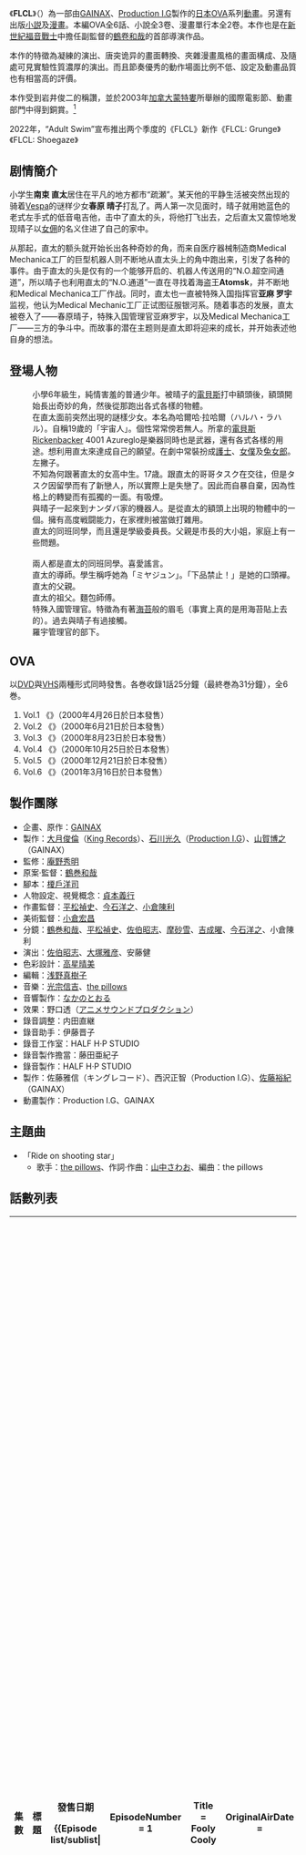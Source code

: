 {{Infobox animanga/Headerofja
| title = FLCL
| image = FLCL (Fooly Cooly) anime logo.svg
| size = 
| caption = 
| japanese = フリクリ
| english = 
| kana = 
| romaji = Furi Kuri
| genre = [[科幻|科幻]]、[[動作|動作]]、[[喜劇|喜劇]]
}}
{{Infobox animanga/name
| original = 
| official = 
| formal = 
| common = 特别的她、求恋期
}}
{{Infobox animanga/OVA
| 標題 = 
| 原作 = [[GAINAX|GAINAX]]
| 導演 = [[鶴卷和哉|鶴卷和哉]]
| 原案 = [[鶴卷和哉|鶴卷和哉]]
| 腳本 = [[榎戶洋司|榎戶洋司]]
| 人物原案 = 
| 人物設定 = [[貞本義行|貞本義行]]
| 機械設定 = 
| 音樂 = [[光宗信吉|光宗信吉]]、[[the_pillows|the pillows]]
| 動畫製作 = [[Production_I.G|Production I.G]]、GAINAX
| 製作 = 
| 發售日 = 2000年4月26日
| 開始 = 2000年4月26日
| 結束 = 2001年3月16日
| 話數 = 全6卷
| 其他 = 
}}
{{Infobox animanga/Cast
|角色= 南束直太<br/>春原晴子<br/>鮫島真見美
|聲優= 水树洵<br/>[[新谷真弓|新谷真弓]]<br/>笠木泉
}}
{{Infobox animanga/Manga
| 標題 = 
| 作者 = [[GAINAX|GAINAX]]（原作）<br/>[[ウエダハジメ|ウエダハジメ]]（漫画）
| 作畫 = 
| 出版社 = {{flagicon|Japan}}[[讲谈社|讲谈社]]
| 其他出版社 = 
| 掲載誌 = [[月刊マガジンZ|月刊マガジンZ]]（[[講談社|講談社]]）
| レーベル = [[マガジンZKC|マガジンZKC]]
| label = 
| 發售日 = 
| 開始 = 
| 結束 = 
| 冊數 = 全2卷
| 話數 = 
| 其他 = 
}}
{{Infobox animanga/Novel
|輕小說= 
|標題= 
|作者= [[榎户洋司|榎户洋司]]
|插圖= [[鹤卷和哉|鹤卷和哉]]、[[今石洋之|今石洋之]]
|出版社= [[角川书店|角川书店]]
|連載雜誌= 
|label= 
|發售日= 
|開始= 
|結束= 
|冊數= 全3卷
|話數= 
|其他= 
}}
{{Infobox animanga/OVA
| 標題 = FLCL Progressive
| 總導演 = 本廣克行
| 導演 = 荒井和人、海谷敏久、小川優樹、井端義秀、末澤慧、[[博史池畠|博史池畠]]
| 腳本 = 岩井秀人
| 人物設定 = [[久保田誓|久保田誓]]、米山舞
| 人物原案 = [[貞本義行|貞本義行]]
| 機械設定 = 押山清高
| 音樂 = R・O・N、[[the_pillows|the pillows]]
| 動畫製作 = [[Production_I.G|Production I.G]]、[[SIGNAL.MD|Signal.MD]]
| 製作 = 劇場版FLCL製作委員会
| 代理發行 = [[東寶|東寶映像事業部]]
| 發售日 = 2018年9月28日
| 開始 = 2018年6月2日
| 結束 = 2018年6月7日
| 話數 = 全6話
| 其他 = 
}}
{{Infobox animanga/Cast
|角色= 茱莉婭·仁由<br/>哈爾哈·拉哈爾<br/>雲雀弄日度美
|聲優= [[澤城美雪|澤城美雪]]<br/>[[林原惠|林原惠]]<br/>[[水瀨祈|水瀨祈]]
}}
{{Infobox animanga/OVA
| 標題 = FLCL Alternative
| 總導演 = 本廣克行
| 導演 = 上村泰
| 腳本 = 岩井秀人
| 人物設定 = 高橋裕一
| 人物原案 = 貞本義行
| 機械設定 = 押山清高
| 音樂 = R・O・N、the pillows
| 動畫製作 = Production I.G、[[NUT_(動畫公司)|NUT]]、[[REVOROOT|REVOROOT]]
| 製作 = 劇場版FLCL製作委員会
| 發售日 = 2018年9月7日
| 代理發行 = 東寶映像事業部
| 開始 = 2018年4月1日
| 結束 = 2018年10月13日
| 話數 = 全6話
| 其他 = 
}}
{{Infobox animanga/Cast
|角色= 春原晴子<br/>河本加奈<br/>邊田友美<br/>矢島聖<br/>本山滿<br/>須藤完
|聲優= 新谷真弓<br/>[[美山加戀|美山加戀]]<br/>[[吉田有里|吉田有里]]<br />[[飯田里穗|飯田里穗]]<br/>[[田村睦心|田村睦心]]<br/>[[小西克幸|小西克幸]]
}}
{{Infobox animanga/Footerofja}}
《'''FLCL'''》（{{lang-ja|フリクリ}}）為一部由[[GAINAX|GAINAX]]、[[Production_I.G|Production I.G]]製作的[[日本|日本]][[OVA|OVA]]系列[[動畫|動畫]]。另還有出版[[小説|小説]]及[[漫畫|漫畫]]。本編OVA全6話、小說全3卷、漫畫單行本全2卷。本作也是在[[新世紀福音戰士|新世紀福音戰士]]中擔任副監督的[[鶴卷和哉|鶴卷和哉]]的首部導演作品。

本作的特徵為凝練的演出、唐突诡异的畫面轉換、夾雜漫畫風格的畫面構成、及隨處可見實驗性質濃厚的演出。而且節奏優秀的動作場面比例不低、設定及動畫品質也有相當高的評價。

本作受到岩井俊二的稱讚，並於2003年[[加拿大|加拿大]][[蒙特婁|蒙特婁]]所舉辦的國際電影節、{{link-en|Fantasia Festival|Fantasia Festival}}動畫部門中得到銅賞。<ref>[http://www.fantasiafest.com/2003/en/news/release.php?lang=en&id=57]{{Wayback|url=http://www.fantasiafest.com/2003/en/news/release.php?lang=en&id=57 |date=20031202214847 }}</ref>

2022年，“Adult Swim”宣布推出两个季度的《FLCL》新作《FLCL: Grunge》《FLCL: Shoegaze》

== 剧情簡介 ==
小学生'''南束 直太'''居住在平凡的地方都市“疏瀬”。某天他的平静生活被突然出现的骑着[[伟士牌|Vespa]]的谜样少女'''春原 晴子'''打乱了。两人第一次见面时，晴子就用她蓝色的老式{{link-en|Rickenbacker 4001|Rickenbacker 4001}}左手式的低音电吉他，击中了直太的头，将他打飞出去，之后直太又震惊地发现晴子以[[女佣|女佣]]的名义住进了自己的家中。

从那起，直太的额头就开始长出各种奇妙的角，而来自医疗器械制造商Medical Mechanica工厂的巨型机器人则不断地从直太头上的角中跑出来，引发了各种的事件。由于直太的头是仅有的一个能够开启的、机器人传送用的“N.O.超空间通道”，所以晴子也利用直太的“N.O.通道”一直在寻找着海盗王'''Atomsk'''，并不断地和Medical Mechanica工厂作战。同时，直太也一直被特殊入国指挥官'''亚麻 罗宇'''监视，他认为Medical Mechanic工厂正试图征服银河系。随着事态的发展，直太被卷入了——春原晴子，特殊入国管理官亚麻罗宇，以及Medical Mechanica工厂——三方的争斗中。而故事的潜在主题则是直太即将迎来的成长，并开始表述他自身的想法。

== 登場人物 ==
;{{nihongo|南束 直太|ナンダバ・ナオ太||[[配音员|声]]：[[水樹洵|水樹洵]]}}
: 小學6年級生，純情害羞的普通少年。被晴子的[[電貝斯|電貝斯]]打中額頭後，額頭開始長出奇妙的角，然後從那跑出各式各樣的物體。
;{{nihongo|春原 晴子|ハルハラ・ハル子||声：[[新谷真弓|新谷真弓]]}}
: 在直太面前突然出現的謎樣少女。本名為哈爾哈·拉哈爾（ハルハ・ラハル）。自稱19歲的「宇宙人」。個性常常傍若無人。所拿的[[電貝斯|電貝斯]]Rickenbacker 4001 Azureglo是樂器同時也是武器，還有各式各樣的用途。想利用直太來達成自己的願望。在劇中常裝扮成[[護士|護士]]、[[女僕|女僕]]及[[兔女郎|兔女郎]]。左撇子。
;{{nihongo|鮫島 真見美|サメジマ・マミ美||声：[[笠木泉|笠木泉]]}}
: 不知為何跟著直太的女高中生。17歳。跟直太的哥哥タスク在交往，但是タスク因留學而有了新戀人，所以實際上是失戀了。因此而自暴自棄，因為性格上的轉變而有孤獨的一面。有吸煙。
;{{nihongo|健次|カンチ||}}
: 與晴子一起來到ナンダバ家的機器人。是從直太的額頭上出現的物體中的一個。擁有高度戦闘能力，在家裡則被當做打雜用。
;{{nihongo|蜷守 惠理|ニナモリ・エリ||声：[[伊藤實華|伊藤實華]]}}
: 直太的同班同學，而且還是學級委員長。父親是市長的大小姐，家庭上有一些問題。
;{{nihongo|阿學|マナベ・ガク||声：[[宮島章|宮島章]]}}
;{{nihongo|政志|マサムネ・マサシ||声：[[鈴木和人|鈴木和人]]}}
: 兩人都是直太的同班同學。喜愛謠言。
;{{nihongo|宮路純子|ミヤジ・ジュンコ||声：[[福井裕佳梨|福井裕佳梨]]}}
: 直太的導師。學生稱呼她為「ミヤジュン」。「下品禁止！」是她的口頭襌。
;{{nihongo|南束 卡門|ナンダバ・カモン||声：[[松尾スズキ|松尾スズキ]]}}
: 直太的父親。
;{{nihongo|南束 系國|ナンダバ・シゲクニ||声：[[糸博|糸博]]}}
: 直太的祖父。麵包師傅。
;{{nihongo|亞麻 羅宇|アマラオ||声：[[大倉孝二|大倉孝二]]}}
: 特殊入國管理官。特徵為有著[[海苔|海苔]]般的眉毛（事實上真的是用海苔貼上去的）。過去與晴子有過接觸。
;{{nihongo|崎芝 巴美|キツルバミ||声：[[千葉千惠巳|千葉千惠巳]]}}
: 羅宇管理官的部下。

== OVA ==
以[[DVD|DVD]]與[[VHS|VHS]]兩種形式同時發售。各巻收錄1話25分鐘（最終巻為31分鐘），全6巻。

# Vol.1 《{{lang|ja|フリクリ}}》（2000年4月26日於日本發售）
# Vol.2 《{{lang|ja|ファイスタ}}》（2000年6月21日於日本發售）
# Vol.3 《{{lang|ja|マルラバ}}》（2000年8月23日於日本發售）
# Vol.4 《{{lang|ja|フリキリ}}》（2000年10月25日於日本發售）
# Vol.5 《{{lang|ja|ブラブレ}}》（2000年12月21日於日本發售）
# Vol.6 《{{lang|ja|フリクラ}}》（2001年3月16日於日本發售）

== 製作團隊 ==
* 企畫、原作：[[GAINAX|GAINAX]]
* 製作：[[大月俊倫|大月俊倫]]（[[King_Records|King Records]]）、[[石川光久|石川光久]]（[[Production_I.G|Production I.G]]）、[[山賀博之|山賀博之]]（GAINAX）
* 監修：[[庵野秀明|庵野秀明]]
* 原案·監督：[[鶴巻和哉|鶴巻和哉]]
* 腳本：[[榎戶洋司|榎戶洋司]]
* 人物設定、視覺概念：[[貞本義行|貞本義行]]
* 作畫監督：[[平松禎史|平松禎史]]、[[今石洋之|今石洋之]]、[[小倉陳利|小倉陳利]]
* 美術監督：[[小倉宏昌|小倉宏昌]]
* 分鏡：[[鶴巻和哉|鶴巻和哉]]、[[平松禎史|平松禎史]]、[[佐伯昭志|佐伯昭志]]、[[摩砂雪|摩砂雪]]、[[吉成曜|吉成曜]]、[[今石洋之|今石洋之]]、小倉陳利
* 演出：[[佐伯昭志|佐伯昭志]]、[[大塚雅彦|大塚雅彦]]、安藤健
* 色彩設計：[[高星晴美|高星晴美]]
* 編輯：[[浅野真樹子|浅野真樹子]]
* 音樂：[[光宗信吉|光宗信吉]]、[[the_pillows|the pillows]]
* 音響製作：[[なかのとおる|なかのとおる]]
* 效果：野口透（[[アニメサウンドプロダクション|アニメサウンドプロダクション]]）
* 錄音調整：内田直継
* 錄音助手：伊藤晋子
* 錄音工作室：HALF H·P STUDIO
* 錄音製作擔當：藤田亜紀子
* 錄音製作：HALF H·P STUDIO
* 製作：佐藤雅信（キングレコード）、西沢正智（Production I.G）、[[佐藤裕紀|佐藤裕紀]]（GAINAX）
* 動畫製作：Production I.G、GAINAX

== 主題曲 ==
* 「Ride on shooting star」
** 歌手：[[the_pillows|the pillows]]、作詞·作曲：[[山中さわお|山中さわお]]、編曲：the pillows

== 話數列表 ==
{| class="wikitable" style="width:98%; margin:auto; background:#FFF;"
|- style="border-bottom:3px solid #CCF"
! style="width:50px;"  | 集數
! 標題
! style="width:135px;" | 發售日期

{{Episode list/sublist|
 |EpisodeNumber   = 1
 |Title           = Fooly Cooly {{Nihongo|フリクリ|Furi Kuri}}
 |OriginalAirDate = {{Start date|2000|4|26}}
 |ShortSummary    =  '''南束直太'''，在与他哥哥的前女友——17岁的'''鲛岛真见美'''——聊天时，突然被一个骑着[[伟士牌|Vespa]]的女孩撞昏了。对方虽然救醒了直太，却又用低音吉他（''蓝色的老式{{link-en|Rickenbacker 4001|Rickenbacker 4001}}左手式的低音电吉他''）打中了直太的头，然后趁机逃走了。之后直太发现头上被打的地方突出了一个角，只能先用创可贴挡住。第二天直太并没有告诉同学自己头上长角的事，而是直接去了医院，在那他又遭遇了伪装成护士的神秘女孩。在又要被女孩用吉他打中之前，直太逃了出来。回家吃晚饭时，直太发现父亲'''卡门'''竟然雇佣了这位神秘的行凶者——'''春原晴子'''——作家里的管家，而且还要与晴子共居一室。之后直太得了知晴子是“外星人”，还被她戏弄，下楼时发现真见美曾来过家里。直太跑出来与真见美在桥上相遇，此时突然从直太头上的角里跑出了一个机器人（后被命名为'''健次'''），还有一只分离的机械手，机器人和机械手展开战斗。机器人最终赢得了胜利，却又被晴子的吉他打倒了。
}}
{{Episode list/sublist|
 |EpisodeNumber   = 2
 |Title           = Fire Starter {{Nihongo|ファイスタ|Faisuta}}
 |OriginalAirDate = {{Start date|2000|6|21}}
 |ShortSummary    =  真见美沉迷于掌机游戏Fire Starter，游戏中玩家要扮演纵火犯来取悦黑炎之神。 而从直太脑袋里跑出来的机器人健次，则在南束家帮忙做起了家物，晴子虽是女仆，却几乎什么也不做。机器人的头脑虽然被晴子打坏，但也慢慢恢复了部分。真见美慢慢开始与机器人接触，进而深信他就是游戏中的黑炎之神健次。镇上有座巨大熨斗状的Medical Meccanica工厂，晴子想要闯入却没能如愿，后被直太保释回家。小镇发生了一系列的纵火案件，直太和他的同学跑到了其中一处火灾遗迹，在那他看到真见美倒在河边，得知她在学校原来一直被欺负。直太同时意识到这一系列的纵火案其实是真见美做的，她把游戏当作了现实，健次成为了她在现实中的黑炎之神。后来直太在河边找到了正在执行“火祭”的真见美。她解释说，在她很小时曾因为她讨厌学校烧毁过旧校舍，后被直太的哥哥从火场救了出来，也正因此真见美爱上了他。而这时突然从直太的脑袋里跑出了个机器人，与健次开战。直太与健次合体，变身成巨大的武器摧毁了机器人。结尾处，直太决定要一直陪伴在真见美身边。
}}
{{Episode list/sublist|
 |EpisodeNumber   = 3
 |Title           = Marquis de Carabas {{Nihongo|マルラバ|Maru Raba}}
 |OriginalAirDate = {{Start date|2000|8|23}}
 |ShortSummary    =  直太的同班同学'''蜷守惠理'''的父亲，同时也是疏瀬市市长，陷入了离婚丑闻。而惠理则把精力放在了班级戏剧《[[穿靴子的猫|穿靴子的猫]]》上，她在剧中扮演国王，而直太被班级推选扮演猫。但直太对于自己的角色并不热心，逃避排练。遇到真见美后，她发现直太头上长出了猫耳。惠理为了躲避层层包围了她家的媒体，跑到了火车站。晴子骑着Vespa赶过来时，为了躲避路上的小猫，从车上摔了出去。Vespa撞了上直太，直太又撞上了惠理，从而暴露了直太猫耳状的N.O.通道。惠理好奇地摸了直太的耳朵，却因为暴露于N.O.而晕倒。父亲卡门以惠理家中的骚乱为由，邀请她住在自家中。在直太的房间里，惠理则道出了她暗地操纵班级选票、让直太饰演猫的实情。第二天，两人在排练中又吵了起来。惠理揭穿了直太隐藏的猫耳，而直太也揭露了惠理对选票的暗箱操作。这使得惠理头上萌生了巨大的未知生物，而晴子和健次则利用[[咖喱|咖喱]]干掉了这只生物。而后班级戏剧顺利演出。
}}
{{Episode list/sublist|
 |EpisodeNumber   = 4
 |Title           = Full Swing {{Nihongo|フリキリ|Furi Kiri}}
 |OriginalAirDate = {{Start date|2000|10|25}}
 |ShortSummary    =  晴子以惊人的击球和投球技巧，证明了自己是一位明星棒球手，她几乎凭一己之力就战胜了疏瀬市火星队，而直太的爷爷'''系国'''正是球队的教练。比赛中，直太在打击时一直拒绝挥棒（这暗示他不愿被人拿来和身为专业棒球手的哥哥做比较），还被晴子的一记触身球击中。而家中卡门和晴子则沉溺于一些古怪的行径，这引起了直太的嫉妒。之后，他与特殊入国管理官'''亚麻罗宇'''初次相遇，管理官就晴子的事向直太发出警告。特殊入国管理官亚麻罗宇，以及他的下属'''崎芝巴美'''，都是为星际入国局（ ''department of Interstellar Immigration''）工作的。他们发现一颗被晴子的棒球击中的装有炸弹的人造卫星，很快将要坠毁到地球上。另一方面，直太对父亲的怒气引发了头中来自N.O.超空间通道的强光，而要坠毁的卫星则以强光信号源为目标，将坠毁地点锁定到疏瀬市。面对父亲，直太气愤地用棒球棍击打电视继而击中了父亲的头，却发现被打的只是个被置换了的机器人。继而他找到真正的父亲的尸体，并给父亲的头上浇热水使其复活。晴子收到了管理官亚麻罗宇委托直太转达给她的信息后，把直太带到了Medical Meccanica工厂的屋顶，晴子在那从直太的头中取出了{{link-en|Gibson Flying V|Gibson Flying V|Flying V型吉布森电吉他}}，她称之为球棒。她把直太留在了卫星将要直线坠落的地点。卫星展开成棒球手套的形状，投掷出如棒球状的炸弹。直太最终挥动了球棒，尽力去阻止将要爆炸的炸弹。晴子也回来营救他，一同挥动她的吉他，最终把炸弹打回了太空。
}}
{{Episode list/sublist|
 |EpisodeNumber   = 5
 |Title           = Brittle Bullet {{Nihongo|ブラブレ|Burabure}}
 |OriginalAirDate = {{Start date|2000|12|21}}
 |ShortSummary    =  晴子开始将注意力由父亲卡门转向直太，这激起了卡门的嫉妒。父子两人决定为晴子“决斗”，实际上仅仅是激烈的枪战[[生存游戏|生存游戏]]，游戏中健次则充当了卡门的助手。在战斗中，亚麻罗宇曾尝试干掉健次，但失败了。真见美注意到了直太与晴子的亲密关系，询问他是否喜欢晴子，这使得直太开始正视他们的关系。最终直太的前额爆发出了巨型机器人。同时，管理官亚麻罗宇、还有他的后备枪手与晴子也展开了激烈的枪战。而被困在了巨型机器人头顶的直太，决定要救助真见美，于是勇敢地与健次合体。然而尽管直太和晴子尽了最大的努力，他们还是没能阻止巨型机器人朝着Medical Meccanica工厂暴走。而后健次显示了海盗王Atomsk的实力，他取出了{{link-en|Gibson EB-0|Gibson EB-0|EB-0 1961年型吉布森低音吉他}}，这也让管理官罗宇以及晴子大为惊愕。健次击败了巨型机器人，这个机器人的实体是一只巨型手，这手紧邻着Medical Meccanica工厂，径直插入地下，石化作纪念碑，掌管了这个工厂。之后健次与直太分离，前者却保留了Atomsk的能力，带着晴子逃走了。
}}
{{Episode list/sublist|
 |EpisodeNumber   = 6
 |Title           = FLCLimax {{Nihongo|フリクラ|Furi Kura}}
 |OriginalAirDate = {{Start date|2001|3|16}}
 |ShortSummary    =  晴子和健次都消失了，还成了通缉犯，Medical Meccanica工厂也一直不停地喷出白烟，覆盖了整个小镇。真见美在河边发现了一只小狗一样的机器人。小机器人抢了真见美的手机后跑开，真见美便让它吃掉手机，小机器人竟然长大了。晴子在晚饭时突然返回了南束家（画面风格类似于第一话的晚餐场景），而后直太哭着问她为什么不告而别。管理官罗宇和部下崎芝巴美一直在寻找巨型手的“terminal core”，而这个装置却被真见美抚养了，而后这个装置吸收了健次的一部分，钻进了巨型手中。晴子想要由此释放出海盗王Atomsk，进而得到他那神一般的力量。巨型手一把抓住了Medical Meccanica工厂，而后直太自健次的头中出现，还获得了Atomsk的无穷力量，并打飞了巨型手，阻止了这一切。晴子勃然大怒，下决心要除掉直太来获取Atomsk的力量。在两人的战斗中，直太像是要干掉晴子，却突然停下来向它表白，并让Atomsk通过N.O.通道释放了全部力量。Atomsk即刻毁掉了terminal core冲向了太空。晴子便提议要带着直太去太空，又自己否定掉了这个提议。直太在碎石瓦砾间找到了晴子的吉他，真见美为直太拍下了这一瞬间，这也激发了她成为摄影师离开小镇的决意。而在故事的尾声中，小镇又恢复了往日的平静。片尾留下了一个半开放结局——晴子的吉他弦自己拨动了一下，这也许暗示晴子也许还会返回小镇。
}}
|}

== 獲獎紀錄 ==
2003年，{{link-en|Fantasia Festival|Fantasia Festival}}，觀眾票選為最佳動畫賞的銅賞<ref>{{Cite web |url=http://www.fantasiafest.com/2003/en/news/release.php?lang=en&id=57 |title=存档副本 |accessdate=2008-11-04 |archive-date=2003-12-02 |archive-url=https://web.archive.org/web/20031202214847/http://www.fantasiafest.com/2003/en/ |dead-url=no }}</ref>。

== 參考文献 ==
{{reflist}}

== 外部連結 ==
* [http://flcl-anime.com 劇場版「フリクリ オルタナ」＆ 劇場版「フリクリ プログレ」]{{Wayback|url=http://flcl-anime.com/ |date=20200411231606 }}
* [http://www.animenewsnetwork.com/encyclopedia/anime.php?id=277 Anime News Network]{{Wayback|url=http://www.animenewsnetwork.com/encyclopedia/anime.php?id=277 |date=20200824061828 }} {{en icon}}

{{Production I.G}}
{{GAINAX}}
{{Adult Swim電視節目}}
[[Category:日本漫畫作品|Category:日本漫畫作品]]
[[Category:黑马漫画出版物|Category:黑马漫画出版物]]
[[Category:2000年日本OVA動畫|Category:2000年日本OVA動畫]]
[[Category:月刊Magazine_Z|Category:月刊Magazine Z]]
[[Category:講談社BOX|Category:講談社BOX]]
[[Category:科幻漫畫|Category:科幻漫畫]]
[[Category:科幻動畫|Category:科幻動畫]]